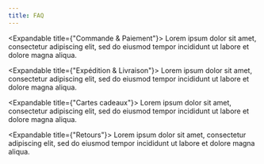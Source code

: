 ```yaml
---
title: FAQ
---
```



<Spacing size="sm" />

<Expandable title={"Commande & Paiement"}>
  Lorem ipsum dolor sit amet, consectetur adipiscing elit, sed do eiusmod tempor
  incididunt ut labore et dolore magna aliqua.
</Expandable>

<Expandable title={"Expédition & Livraison"}>
  Lorem ipsum dolor sit amet, consectetur adipiscing elit, sed do eiusmod tempor
  incididunt ut labore et dolore magna aliqua.
</Expandable>

<Expandable title={"Cartes cadeaux"}>
  Lorem ipsum dolor sit amet, consectetur adipiscing elit, sed do eiusmod tempor
  incididunt ut labore et dolore magna aliqua.
</Expandable>

<Expandable title={"Retours"}>
  Lorem ipsum dolor sit amet, consectetur adipiscing elit, sed do eiusmod tempor
  incididunt ut labore et dolore magna aliqua.
</Expandable>

